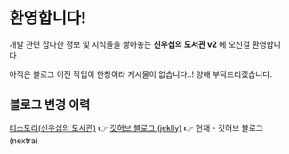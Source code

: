 # 환영합니다!

개발 관련 잡다한 정보 및 지식들을 쌓아놓는 **신우섭의 도서관 v2** 에 오신걸 환영합니다.

아직은 블로그 이전 작업이 한창이라 게시물이 없습니다..! 양해 부탁드리겠습니다.


## 블로그 변경 이력

[티스토리(신우섭의 도서관)](https://shinwusub.tistory.com) 👉 [깃허브 블로그 (jeklly)](https://mainmethod0126.github.io/old-tech-blog) 👉 현재 - 깃허브 블로그 (nextra)


